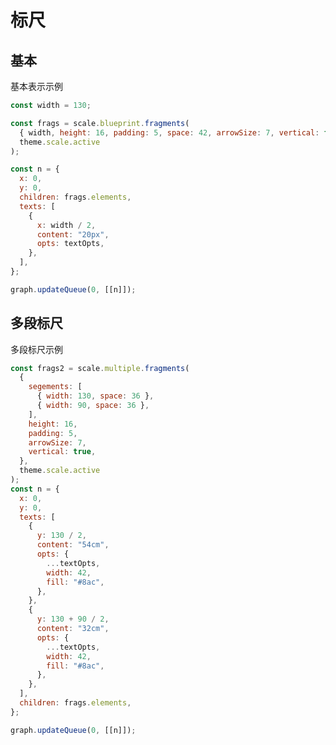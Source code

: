 # 标尺

## 基本

基本表示示例

```js
const width = 130;

const frags = scale.blueprint.fragments(
  { width, height: 16, padding: 5, space: 42, arrowSize: 7, vertical: false },
  theme.scale.active
);

const n = {
  x: 0,
  y: 0,
  children: frags.elements,
  texts: [
    {
      x: width / 2,
      content: "20px",
      opts: textOpts,
    },
  ],
};

graph.updateQueue(0, [[n]]);
```

<div id="ptyScaleBasic"></div>

## 多段标尺

多段标尺示例

```js
const frags2 = scale.multiple.fragments(
  {
    segements: [
      { width: 130, space: 36 },
      { width: 90, space: 36 },
    ],
    height: 16,
    padding: 5,
    arrowSize: 7,
    vertical: true,
  },
  theme.scale.active
);
const n = {
  x: 0,
  y: 0,
  texts: [
    {
      y: 130 / 2,
      content: "54cm",
      opts: {
        ...textOpts,
        width: 42,
        fill: "#8ac",
      },
    },
    {
      y: 130 + 90 / 2,
      content: "32cm",
      opts: {
        ...textOpts,
        width: 42,
        fill: "#8ac",
      },
    },
  ],
  children: frags.elements,
};

graph.updateQueue(0, [[n]]);
```

<div id="ptyScaleMultiple"></div>
